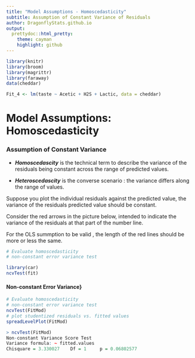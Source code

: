 ```yaml
---
title: "Model Assumptions - Homoscedasticity"
subtitle: Assumption of Constant Variance of Residuals
author: DragonflyStats.github.io
output:
  prettydoc::html_pretty:
    theme: cayman
    highlight: github
---
```



```r
library(knitr)
library(broom)
library(magrittr)
library(faraway)
data(cheddar)

Fit_4 <- lm(taste ~ Acetic + H2S + Lactic, data = cheddar)
```

Model Assumptions: Homoscedasticity
==========================
### Assumption of Constant Variance


* ***Homoscedascity*** is the technical term to describe the variance of the residuals being constant across the range of predicted values. 

* ***Heteroscedascity*** is the converse scenario : the variance differs along the range of values.



Suppose you plot the individual residuals against the predicted value, the variance of the residuals predicted value should be constant. 

Consider the red arrows in the picture below, intended to indicate the variance of the residuals at that part of the number line. 

For the OLS summption to be valid , the length of the red lines should be more or less the same.


```r
# Evaluate homoscedasticity
# non-constant error variance test

library(car)
ncvTest(fit)
```


#### Non-constant Error Variance}

```r

# Evaluate homoscedasticity
# non-constant error variance test
ncvTest(FitMod)
# plot studentized residuals vs. fitted values 
spreadLevelPlot(FitMod)
```


```r
> ncvTest(FitMod)
Non-constant Variance Score Test 
Variance formula: ~ fitted.values 
Chisquare = 3.330027    Df = 1     p = 0.06802577 
```
